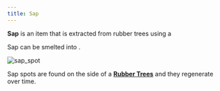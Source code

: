 ```yaml
---
title: Sap
---
```


<ItemImage file="sap" alt="Sap" size="200" />

**Sap** is an item that is extracted from rubber trees using a <McItem slug="techreborn:treetap" />

Sap can be smelted into <McItem slug="techreborn:rubber" />.

![sap_spot](/img/sap_spot.png)

Sap spots are found on the side of a **[Rubber Trees](/docs/world/rubber_tree)** and they regenerate over time.
